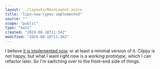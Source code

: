 ```yaml
---
layout: ../layouts/MainLayout.astro
title: "lipu-new-types-implemented"
source: ""
scope: "public"
type: "main"
created: "2024-08-18T11:34Z"
modified: "2024-08-18T11:36Z"
---
```


I believe [it is implemented now](https://github.com/janKeli/lipu/tree/c2f4e6a2a1b093fa2bc474c92a4399f0d673a27e), or at least a minimal version of it. Clippy is not happy, but what I want right now is a *working prototype*, which I can refactor later. So I'm switching over to the front-end side of things.